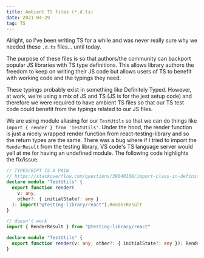 ```yaml
---
title: Ambient TS files (*.d.ts)
date: 2021-04-29
tag: TS
---
```


Alright, so I've been writing TS for a while and was never really sure why we needed
these `.d.ts` files... until today.

The purpose of these files is so that authors/the community can backport popular JS libraries with TS
type definitions. This allows library authors the freedom to keep on writing their JS code but allows
users of TS to benefit with working code and the typings they need.

These typings probably exist in something like Definitely Typed. However, at work, we're using a mix of JS
and TS (JS is for the jest setup code) and therefore we were required to have ambient TS files so that
our TS test code could benefit from the typings related to our JS files.

We are using module aliasing for our `TestUtils` so that we can do things like `import { render } from 'TestUtils'`.
Under the hood, the render function is just a nicely wrapped render function from react-testing-library and so the
return types are the same. There was a bug where if I tried to import the `RenderResult` from the testing library,
VS code's TS language server would yell at me for having an undefined module. The following code highlights the fix/issue.

```ts:title=working.d.ts
// TYPESCRIPT IS A PAIN
// https://stackoverflow.com/questions/39040108/import-class-in-definition-file-d-ts/51114250#51114251
declare module "TestUtils" {
  export function render(
    v: any,
    other?: { initialState?: any }
  ): import("@testing-library/react").RenderResult
}
```

```ts:title=not-working.d.ts
// doesn't work
import { RenderResult } from "@testing-library/react"

declare module "TestUtils" {
  export function render(v: any, other?: { initialState?: any }): RenderResult
}
```
